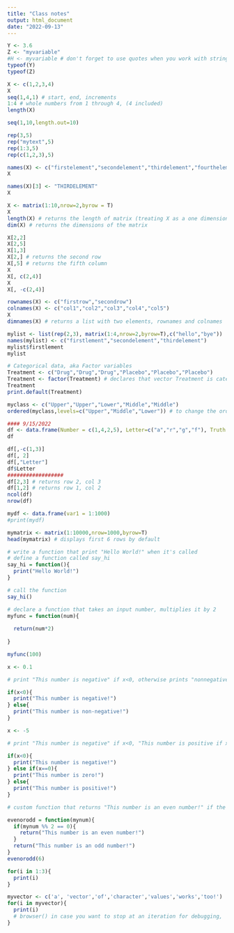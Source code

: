 ```yaml
---
title: "Class notes"
output: html_document
date: "2022-09-13"
---
```


```r
Y <- 3.6
Z <- "myvariable"
#H <- myvariable # don't forget to use quotes when you work with string variables
typeof(Y)
typeof(Z)
```

```r
X <- c(1,2,3,4)
X
seq(1,4,1) # start, end, increments
1:4 # whole numbers from 1 through 4, (4 included)
length(X)

seq(1,10,length.out=10)

rep(3,5)
rep("mytext",5)
rep(1:3,5)
rep(c(1,2,3),5)
```

```r
names(X) <- c("firstelement","secondelement","thirdelement","fourthelement")
X
```


```r
names(X)[3] <- "THIRDELEMENT"
X
```


```r
X <- matrix(1:10,nrow=2,byrow = T)
X
length(X) # returns the length of matrix (treating X as a one dimensional vector)
dim(X) # returns the dimensions of the matrix

X[2,2]
X[2,5]
X[1,3]
X[2,] # returns the second row
X[,5] # returns the fifth column
X
X[, c(2,4)]
X
X[, -c(2,4)]
```

```r
rownames(X) <- c("firstrow","secondrow")
colnames(X) <- c("col1","col2","col3","col4","col5")
X
dimnames(X) # returns a list with two elements, rownames and colnames
```

```r
mylist <- list(rep(2,3), matrix(1:4,nrow=2,byrow=T),c("hello","bye"))
names(mylist) <- c("firstlement","secondelement","thirdelement")
mylist$firstlement
mylist
```
```r
# Categorical data, aka Factor variables
Treatment <- c("Drug","Drug","Drug","Placebo","Placebo","Placebo")
Treatment <- factor(Treatment) # declares that vector Treatment is categorical data
Treatment
print.default(Treatment)
```

```r
myclass <- c("Upper","Upper","Lower","Middle","Middle")
ordered(myclass,levels=c("Upper","Middle","Lower")) # to change the order (1st<2nd<3rd)
```

```r
#### 9/15/2022
df <- data.frame(Number = c(1,4,2,5), Letter=c("a","r","g","f"), Truth = c(T,F,F,T))
df
```
```r
df[,-c(1,3)]
df[, 2]
df[,"Letter"]
df$Letter
##################
df[2,3] # returns row 2, col 3
df[1,2] # returns row 1, col 2
ncol(df)
nrow(df)
```
```r
mydf <- data.frame(var1 = 1:1000)
#print(mydf)

mymatrix <- matrix(1:10000,nrow=1000,byrow=T)
head(mymatrix) # displays first 6 rows by default
```


```r
# write a function that print "Hello World!" when it's called
# define a function called say_hi
say_hi = function(){
  print("Hello World!")
}

# call the function
say_hi()

```


```r
# declare a function that takes an input number, multiplies it by 2
myfunc = function(num){
  
  return(num*2)
  
}

myfunc(100)
```

```r
x <- 0.1

# print "This number is negative" if x<0, otherwise prints "nonnegative!"

if(x<0){
  print("This number is negative!")
} else{
  print("This number is non-negative!")
}
```

```r
x <- -5

# print "This number is negative" if x<0, "This number is positive if x>0, This number is zero if x=0)

if(x<0){
  print("This number is negative!")
} else if(x==0){
  print("This number is zero!")
} else{
  print("This number is positive!")
}
```


```r
# custom function that returns "This number is an even number!" if the number is even, otherwise "This number is an odd number!"

evenorodd = function(mynum){
  if(mynum %% 2 == 0){
    return("This number is an even number!")
  }
  return("This number is an odd number!")
}
evenorodd(6)
```

```r
for(i in 1:3){
  print(i)
}
```

```r
myvector <- c('a', 'vector','of','character','values','works','too!')
for(i in myvector){
  print(i)
  # browser() in case you want to stop at an iteration for debugging, 'n': next line; 'c' continue; 'Q' quit debugging.
}
```

